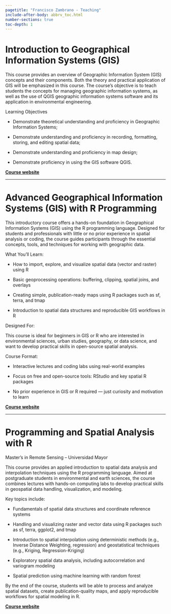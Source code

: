 ```yaml
---
pagetitle: "Francisco Zambrano - Teaching"
include-after-body: abbrv_toc.html
number-sections: true
toc-depth: 1
---
```


# Introduction to Geographical Information Systems (GIS) {toc-text='GIS'}

This course provides an overview of Geographic Information System (GIS) concepts and their components. Both the theory and practical application of GIS will be emphasized in this course. The course's objective is to teach students the concepts for managing geographic information systems, as well as the use of QGIS geographic information systems software and its application in environmental engineering.

Learning Objectives

* Demonstrate theoretical understanding and proficiency in Geographic Information Systems;

* Demonstrate understanding and proficiency in recording, formatting, storing, and editing spatial data;

* Demonstrate understanding and proficiency in map design;

* Demonstrate proficiency in using the GIS software QGIS.

**[Course website](http://francisco-zambrano.cl/curso_intro-SIG/)**

* * *

# Advanced Geographical Information Systems (GIS) with R Programming {toc-text='GIS with R'}

This introductory course offers a hands-on foundation in Geographical Information Systems (GIS) using the R programming language. Designed for students and professionals with little or no prior experience in spatial analysis or coding, the course guides participants through the essential concepts, tools, and techniques for working with geographic data.

What You'll Learn:

* How to import, explore, and visualize spatial data (vector and raster) using R

* Basic geoprocessing operations: buffering, clipping, spatial joins, and overlays

* Creating simple, publication-ready maps using R packages such as sf, terra, and tmap

* Introduction to spatial data structures and reproducible GIS workflows in R

Designed For:

This course is ideal for beginners in GIS or R who are interested in environmental sciences, urban studies, geography, or data science, and want to develop practical skills in open-source spatial analysis.

Course Format:

* Interactive lectures and coding labs using real-world examples

* Focus on free and open-source tools: RStudio and key spatial R packages

* No prior experience in GIS or R required — just curiosity and motivation to learn

**[Course website](http://francisco-zambrano.cl/curso_SIG-con-R/)**

* * *

# Programming and Spatial Analysis with R {toc-text='Spatial analysis with R'}

Master’s in Remote Sensing – Universidad Mayor

This course provides an applied introduction to spatial data analysis and interpolation techniques using the R programming language. Aimed at postgraduate students in environmental and earth sciences, the course combines lectures with hands-on computing labs to develop practical skills in geospatial data handling, visualization, and modeling.

Key topics include:

* Fundamentals of spatial data structures and coordinate reference systems

* Handling and visualizing raster and vector data using R packages such as sf, terra, ggplot2, and tmap

* Introduction to spatial interpolation using deterministic methods (e.g., Inverse Distance Weighting, regression) and geostatistical techniques (e.g., Kriging, Regression-Kriging)

* Exploratory spatial data analysis, including autocorrelation and variogram modeling

* Spatial prediction using machine learning with random forest

By the end of the course, students will be able to process and analyze spatial datasets, create publication-quality maps, and apply reproducible workflows for spatial modeling in R.

**[Course website](https://francisco-zambrano.cl/METE133-2024)**
